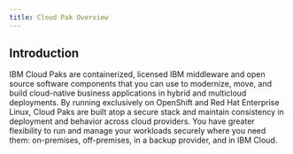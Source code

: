 ```yaml
---
title: Cloud Pak Overview
---
```



<PageDescription>


</PageDescription>

## **Introduction**

IBM Cloud Paks are containerized, licensed IBM middleware and open source software components that you can use to modernize, move, and build cloud-native business applications in hybrid and multicloud deployments. By running exclusively on OpenShift and Red Hat Enterprise Linux, Cloud Paks are built atop a secure stack and maintain consistency in deployment and behavior across cloud providers. You have greater flexibility to run and manage your workloads securely where you need them: on-premises, off-premises, in a backup provider, and in IBM Cloud.